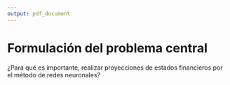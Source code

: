 ```yaml
---
output: pdf_document
---
```


# Formulación del problema central

¿Para qué es importante, realizar proyecciones de estados financieros por el método de redes neuronales?
